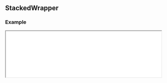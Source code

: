 
## StackedWrapper

### Example

<iframe
  src="/examples/stacked-wrapper"
  height={500}
  width="100%"
  className="mt-6 mb-6 rounded-xl border bordr-slate-50"
/>

<Cards>
  <Card
    title={
      <div className="flex items-center gap-4 justify-center w-full">
        <Icon
          icon="cib:codesandbox"
          className="text-2xl"
        />
        <div>View on CodeSandbox</div>
      </div>
    }
    target="_blank"
    href="https://codesandbox.io/s/scrollery-stacked-demo-lw6k7w"
  />
</Cards>

<Tabs items={["index.tsx", "styles.css"]}>
  <Tab>

```javascript filename="index.tsx" copy
import { StackedWrapper } from "@nguyend-nam/scrollery-ts";
import "./styles.css";

export default function StackedWrapperDemo() {
  return (
    <div className="layout">
      <h1 className="heading">
        <code>StackedWrapper</code>
      </h1>

      <StackedWrapper className="item-wrapper" itemStyle={{ height: 300 }}>
        <div className="item item-1" />
        <div className="item item-2" />
        <div className="item item-3" />
        <div className="item item-4" />
      </StackedWrapper>
    </div>
  );
}
```

  </Tab>
  <Tab>

```css filename="styles.css" copy
.layout {
  padding: 32px;
}

.heading {
  color: #018383;
  margin-bottom: 100px;
}

.item-wrapper {
  width: 100%;
  display: flex;
  flex-direction: column;
  gap: 800px;
  align-items: center;
  justify-content: center;
  margin-top: 32px;
  margin-bottom: 160px;
}

.item {
  border-radius: 16px;
  height: 300px;
}

.item-4 {
  background-color: #03fba2;
}

.item-3 {
  background-color: #0dbba5;
}

.item-2 {
  background-color: #02a8a8;
}

.item-1 {
  background-color: #018383;
}
```

  </Tab>
</Tabs>

### API

| Name                        | Type                       | Default | Description                                            | Required |
| --------------------------- | -------------------------- | ------- | ------------------------------------------------------ | -------- |
| **children**                | `ReactNode`                |         | The contents you want to animate on scroll             | &check;  |
| **style**                   | `CSSProperties`            |         | The styles you want to apply to the wrapper            |          |
| **className**               | `string`                   |         | The classes you want to apply to the wrapper           |          |
| **itemStyle**               | `CSSProperties`            |         | The styles you want to apply to each item              |          |
| **itemClassName**           | `string`                   |         | The classes you want to apply to each item             |          |
| **getCurrentVisibleAmount** | `(amount: number) => void` |         | Get the amount of child items that appeard in viewport |          |
| **transitionDebounce**      | `number`                   | 0       | The debounce (in seconds) to trigger the animation     |          |
